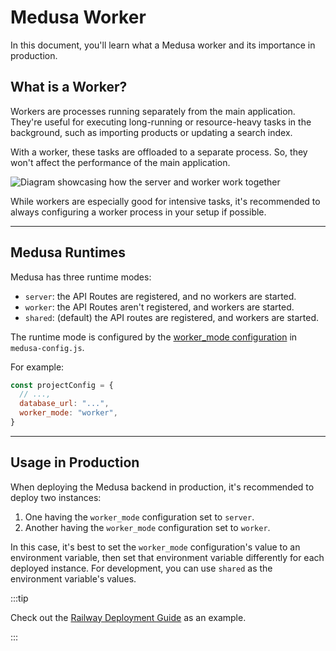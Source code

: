 # Medusa Worker

In this document, you'll learn what a Medusa worker and its importance in production.

## What is a Worker?

Workers are processes running separately from the main application. They're useful for executing long-running or resource-heavy tasks in the background, such as importing products or updating a search index.

With a worker, these tasks are offloaded to a separate process. So, they won't affect the performance of the main application.

![Diagram showcasing how the server and worker work together](https://res.cloudinary.com/dza7lstvk/image/upload/v1711459873/Medusa%20Book/medusa-worker_klkbch.jpg)

While workers are especially good for intensive tasks, it's recommended to always configuring a worker process in your setup if possible.

---

## Medusa Runtimes

Medusa has three runtime modes:

- `server`: the API Routes are registered, and no workers are started.
- `worker`: the API Routes aren't registered, and workers are started.
- `shared`: (default) the API routes are registered, and workers are started.

The runtime mode is configured by the [worker_mode configuration](../../references/medusa_config/interfaces/medusa_config.ConfigModule.mdx#worker_mode) in `medusa-config.js`.

For example:

```js title="medusa-config.js"
const projectConfig = {
  // ...,
  database_url: "...",
  worker_mode: "worker",
}
```

---

## Usage in Production

When deploying the Medusa backend in production, it's recommended to deploy two instances:

1. One having the `worker_mode` configuration set to `server`.
2. Another having the `worker_mode` configuration set to `worker`.

In this case, it's best to set the `worker_mode` configuration's value to an environment variable, then set that environment variable differently for each deployed instance. For development, you can use `shared` as the environment variable's values.

:::tip

Check out the [Railway Deployment Guide](../../deployments/server/deploying-on-railway.md) as an example.

:::
